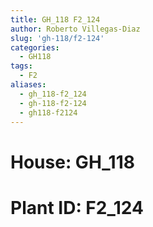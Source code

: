 ```yaml
---
title: GH_118 F2_124
author: Roberto Villegas-Diaz
slug: 'gh-118/f2-124'
categories:
  - GH118
tags:
  - F2
aliases:
  - gh_118-f2_124
  - gh-118-f2-124
  - gh118-f2124
---
```


# **House**: GH_118
# **Plant ID**: F2_124
